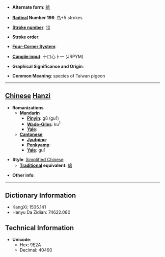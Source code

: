* '''Alternate form''': [[鴣]]

* '''[[Wiktionary:Chinese radical index| Radical]] Number 196''': [[Wiktionary:Chinese radical index 鸟|鸟]]+5 strokes

* '''[[Wiktionary:Chinese total strokes index|Stroke number]]''': [[Wiktionary:Chinese total strokes index 10|10]]

* '''Stroke order''': 

* '''[[Wiktionary:Chinese four corner index|Four-Corner System]]''': 

* '''[[Wiktionary:Chinese Cangjie index|Cangjie input]]''': 十口心卜一 (JRPYM)

* '''Graphical Significance and Origin''': 

* '''Common Meaning''': species of Taiwan pigeon

----

== [[Chinese]] [[Hanzi]] ==

* '''Romanizations'''
** '''[[Mandarin]]'''
*** '''[[Pinyin]]''': gū (gu1)
*** '''[[Wade-Giles]]''': ku<sup>1</sup>
*** '''[[Yale]]''': 
** '''[[Cantonese]]'''
*** '''[[Jyutping]]''':
*** '''[[Penkyamp]]''': 
*** '''[[Yale]]''': gu1

* '''Style''': [[Simplified Chinese]] 
** '''[[Traditional Chinese|Traditional]] equivalent''': [[鴣]]

* '''Other info''': 

----

== Dictionary Information ==

* KangXi: 1505.141
* Hanyu Da Zidian: 74622.080

== Technical Information ==

* '''Unicode''':
** Hex: 9E2A
** Decimal: 40490